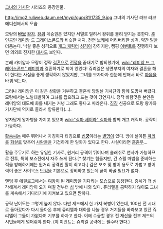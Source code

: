 [[그녀의 기사단]] 시리즈의 등장인물.

http://img2.ruliweb.daum.net/mypi/gup/81/1735_9.jpg
그녀의 기사단 러브 러브 에디션에서의 모습

모랑의 '''[[바보]]''' [[왕자]]. [[왕]]위 계승권은 있지만 서열로 밀려서 왕위를 물려 받지는 못한다. [[주인공]]인 [[레미앙 드 그레이스폰드]]와 비슷한 처지. [[천연]] [[보케]]에 어리버리한 성격. 약간 [[말]]을 더듬는다. 넉살 좋은 성격으로 [[개그 캐릭터]] [[성격]]이 강하지만, 캠핑 [[이벤트]]를 진행하다 보면 의외로 진지한 [[대사]]도 보인다. 

본래 카미암과 모랑이 정략 [[결혼]]으로 [[전쟁]]을 끝내기로 합의했기에, [[wiki:"레미앙 드 그레이스폰드" 레미앙]]과 결혼하기로 되어 있었다! 쥬리엘은 생면부지의 여자와 결혼을 해야 한다는 사실을 좋게 생각하지 않았지만, 그녀를 보자마자 한눈에 반해서 바로 [[마음]]을 바꿔 먹는다. 

그러나 레미앙은 이 같은 상황을 거부하고 결혼식 당일날 기사단과 함께 도망쳐 버렸다. 모랑에서는 노발대발하여 그녀를 잡으려고 드는 것이 당연지사. 정작 바람맞은 본인은 레미앙의 태도에 화를 내기는 커녕 그래도 좋다고 따라온다. [[징징]] 신공으로 모랑 왕가와 기사단에 억지로 졸라서 합류한다(…).

왕자답게 왕자병을 가지고 있으며 [[wiki:"실마 세이라" 실마]]와 함께 개그 캐릭터. 공략이 가능하다. 

[[활]]솜씨는 매우 뛰어나서 자칭이자 타칭으로 '''[[신궁]]'''이라는 [[별명]]이 있다. 방에 날아든 [[파리]]를 [[화살]]로 맞추어 [[사람]]들을 기겁하게 한 일화가 있다고 한다. 사실이라면 [[흠좀무]]...

활을 주무기로 하는 유일한 기사로, 원거리 공격이 뛰어나며 슬래쉬로 연사가 가능하므로 전투, 특히 보스전에서 자주 쓰게 된다.[* 찾기는 힘들지만, 긴 스펠 마법을 준비하는 적을 방해하기에는 원거리 공격인 활이 최고다.] 검은 보조 및 방어 용도로 가볍고 방어력이 좋은 사이목스 [[단검]]을 기본으로 장비하고 있는데 굳이 바꿀 필요가 없다.

[[엔딩]] 후 에필로그에서는 [[여왕]]이 된 레미앙을 기다리는 모습으로 등장한다. 증세가 더 심각해져서 레미앙이 오기 며칠 전부터 [[성]] 밖에 나와 있다. 쥬리엘을 공략하지 않아도 그녀를 계속해서 기다리기에 지켜보고 있으면 짠하다.

공략 난이도는 그렇게 높지 않다. 다만 제드에서 한 가지 복병이 있는데, 100년 전 시대로 돌아갔다가 다시 돌아온 후에 쥬리엘과 대화를 나눌 경우 거지들을 바라보고 있던 쥬리엘이 그들이 가엾다며 기부를 하자고 한다. 이에 수긍할 경우 전 재산을 전부 제드의 시민들에게 털어줘야 한다. (이 이벤트는 쥬리엘 공략에는 필수라 한다.)


